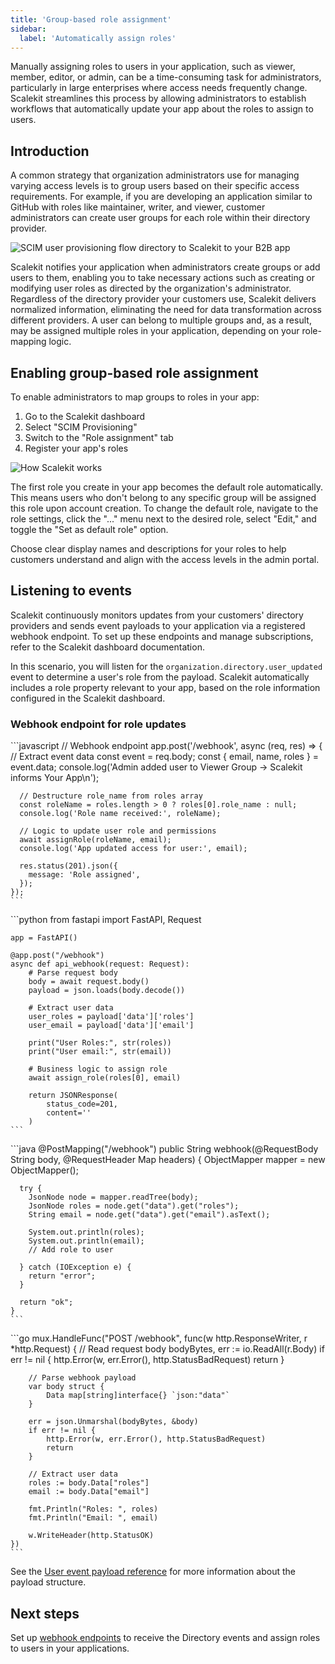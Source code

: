 ```yaml
---
title: 'Group-based role assignment'
sidebar:
  label: 'Automatically assign roles'
---
```




Manually assigning roles to users in your application, such as viewer, member, editor, or admin, can be a time-consuming task for administrators, particularly in large enterprises where access needs frequently change. Scalekit streamlines this process by allowing administrators to establish workflows that automatically update your app about the roles to assign to users.

## Introduction

A common strategy that organization administrators use for managing varying access levels is to group users based on their specific access requirements. For example, if you are developing an application similar to GitHub with roles like maintainer, writer, and viewer, customer administrators can create user groups for each role within their directory provider.

![SCIM user provisioning flow directory to Scalekit to your B2B app](@/assets/docs/home/automatically-assign-roles/gbra-1.png)

Scalekit notifies your application when administrators create groups or add users to them, enabling you to take necessary actions such as creating or modifying user roles as directed by the organization's administrator. Regardless of the directory provider your customers use, Scalekit delivers normalized information, eliminating the need for data transformation across different providers. A user can belong to multiple groups and, as a result, may be assigned multiple roles in your application, depending on your role-mapping logic.

## Enabling group-based role assignment

To enable administrators to map groups to roles in your app:

1. Go to the Scalekit dashboard
2. Select "SCIM Provisioning"
3. Switch to the "Role assignment" tab
4. Register your app's roles

![How Scalekit works](@/assets/docs/home/automatically-assign-roles/automatically-assign-roles-4.png)

The first role you create in your app becomes the default role automatically. This means users who don't belong to any specific group will be assigned this role upon account creation. To change the default role, navigate to the role settings, click the "..." menu next to the desired role, select "Edit," and toggle the "Set as default role" option.

<Aside type="tip">
  Choose clear display names and descriptions for your roles to help customers understand and align with the access levels in the admin portal.
</Aside>

## Listening to events

Scalekit continuously monitors updates from your customers' directory providers and sends event payloads to your application via a registered webhook endpoint. To set up these endpoints and manage subscriptions, refer to the Scalekit dashboard documentation.

In this scenario, you will listen for the `organization.directory.user_updated` event to determine a user's role from the payload. Scalekit automatically includes a role property relevant to your app, based on the role information configured in the Scalekit dashboard.

### Webhook endpoint for role updates

<Tabs>
  <TabItem label="Node.js">
    ```javascript
    // Webhook endpoint
    app.post('/webhook', async (req, res) => {
      // Extract event data
      const event = req.body;
      const { email, name, roles } = event.data;
      console.log('Admin added user to Viewer Group -> Scalekit informs Your App\n');

      // Destructure role_name from roles array
      const roleName = roles.length > 0 ? roles[0].role_name : null;
      console.log('Role name received:', roleName);

      // Logic to update user role and permissions
      await assignRole(roleName, email);
      console.log('App updated access for user:', email);

      res.status(201).json({
        message: 'Role assigned',
      });
    });
    ```
  </TabItem>

  <TabItem label="Python">
    ```python
    from fastapi import FastAPI, Request

    app = FastAPI()

    @app.post("/webhook")
    async def api_webhook(request: Request):
        # Parse request body
        body = await request.body()
        payload = json.loads(body.decode())

        # Extract user data
        user_roles = payload['data']['roles']
        user_email = payload['data']['email']

        print("User Roles:", str(roles))
        print("User email:", str(email))

        # Business logic to assign role
        await assign_role(roles[0], email)

        return JSONResponse(
            status_code=201,
            content=''
        )
    ```
  </TabItem>

  <TabItem label="Java">
    ```java
    @PostMapping("/webhook")
    public String webhook(@RequestBody String body, @RequestHeader Map<String, String> headers) {
      ObjectMapper mapper = new ObjectMapper();

      try {
        JsonNode node = mapper.readTree(body);
        JsonNode roles = node.get("data").get("roles");
        String email = node.get("data").get("email").asText();

        System.out.println(roles);
        System.out.println(email);
        // Add role to user

      } catch (IOException e) {
        return "error";
      }

      return "ok";
    }
    ```
  </TabItem>

  <TabItem label="Go">
    ```go
    mux.HandleFunc("POST /webhook", func(w http.ResponseWriter, r *http.Request) {
        // Read request body
        bodyBytes, err := io.ReadAll(r.Body)
        if err != nil {
            http.Error(w, err.Error(), http.StatusBadRequest)
            return
        }

        // Parse webhook payload
        var body struct {
            Data map[string]interface{} `json:"data"`
        }

        err = json.Unmarshal(bodyBytes, &body)
        if err != nil {
            http.Error(w, err.Error(), http.StatusBadRequest)
            return
        }

        // Extract user data
        roles := body.Data["roles"]
        email := body.Data["email"]

        fmt.Println("Roles: ", roles)
        fmt.Println("Email: ", email)

        w.WriteHeader(http.StatusOK)
    })
    ```
  </TabItem>
</Tabs>

See the [User event payload reference](/apis#tag/Webhooks/organization.directory.user_updated) for more information about the payload structure.

## Next steps

Set up [webhook endpoints](/apis#tag/Webhooks) to receive the Directory events and assign roles to users in your applications.
